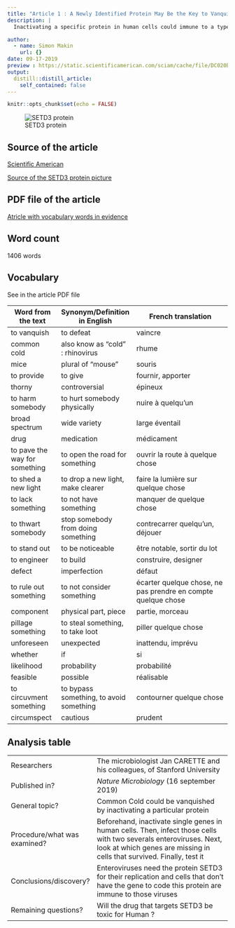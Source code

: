 ```yaml
---
title: "Article 1 : A Newly Identified Protein May Be the Key to Vanquishing the Common Cold"
description: |
  Inactivating a specific protein in human cells could immune to a type of viruses

author:
  - name: Simon Makin
    url: {}
date: 09-17-2019
preview : https://static.scientificamerican.com/sciam/cache/file/DC020B9F-C8B4-44D4-B0F1DB5DD3C5DB4B_source.jpg?w=590&h=800&A7826A59-A55D-4ED5-AB2696D9C8BFC714
output:
  distill::distill_article:
    self_contained: false
---
```


```r
knitr::opts_chunk$set(echo = FALSE)

```

![SETD3 protein](https://static.scientificamerican.com/sciam/cache/file/DC020B9F-C8B4-44D4-B0F1DB5DD3C5DB4B_source.jpg?w=590&h=800&A7826A59-A55D-4ED5-AB2696D9C8BFC714)

## Source of the article

[Scientific American](https://www.scientificamerican.com/article/a-newly-identified-protein-may-be-the-key-to-vanquishing-the-common-cold/)

[Source of the SETD3 protein picture](https://static.scientificamerican.com/sciam/cache/file/DC020B9F-C8B4-44D4-B0F1DB5DD3C5DB4B_source.jpg?w=590&h=800&A7826A59-A55D-4ED5-AB2696D9C8BFC714)

## PDF file of the article

[Atricle with vocabulary words in evidence](https://github.com/LouisSimon862/louis-simon-blog/blob/master/pdf/Article1%2Bvoc.pdf)



## Word count

1406 words

## Vocabulary 

See in the article PDF file

| Word from the text | Synonym/Definition in English | French translation |
|-------|---------|--------------|
| to vanquish | to defeat | vaincre |
| common cold | also know as "cold" : rhinovirus | rhume |
| mice  | plural of "mouse"  | souris |
| to provide  | to give| fournir, apporter |
| thorny | controversial  | épineux |
|  to harm somebody |  to hurt somebody physically | nuire à quelqu'un |
| broad spectrum  | wide variety  | large éventail |
| drug | medication | médicament |
| to pave the way for something | to open the road for something | ouvrir la route à quelque chose |
| to shed a new light | to drop a new light, make clearer | faire la lumière sur quelque chose |
| to lack something | to not have something | manquer de quelque chose |
| to thwart somebody | stop somebody from doing something | contrecarrer quelqu'un, déjouer |
| to stand out | to be noticeable | être notable, sortir du lot |
| to engineer | to build | construire, designer |
| defect | imperfection | défaut |
| to rule out something | to not consider something | écarter quelque chose, ne pas prendre en compte quelque chose |
| component | physical part, piece | partie, morceau |
| pillage something | to steal something, to take loot | piller quelque chose |
| unforeseen | unexpected | inattendu, imprévu |
| whether | if | si |
| likelihood | probability | probabilité |
| feasible | possible | réalisable |
| to circuvment something | to bypass something, to avoid something | contourner quelque chose |
| circumspect | cautious | prudent |




## Analysis table 

|                              |                                                                     |
| ---------------------------- | ------------------------------------------------------------------- |
| Researchers                  | The microbiologist Jan CARETTE and his colleagues, of Stanford University                        |
| Published in?                | *Nature Microbiology* (16 september 2019)                                                       |
| General topic?               |  Common Cold could be vanquished by inactivating a particular protein                      |
| Procedure/what was examined? | Beforehand, inactivate single genes in human cells. Then, infect those cells with two severals enteroviruses. Next, look at which genes are missing in cells that survived. Finally, test it |
| Conclusions/discovery?       |  Enteroviruses need the protein SETD3 for their replication and cells that don't have the gene to code this protein are immune to those viruses      |
| Remaining questions?         | Will the drug that targets SETD3 be toxic for Human ? |




